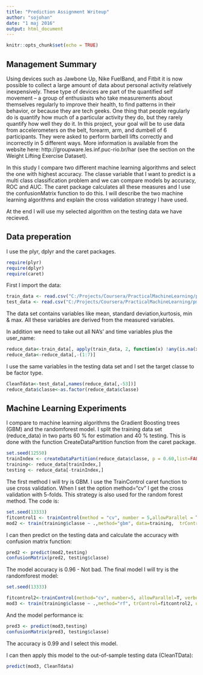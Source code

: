 ```yaml
---
title: "Prediction Assignment Writeup"
author: "sojohan"
date: "1 maj 2016"
output: html_document
---
```


```r
knitr::opts_chunk$set(echo = TRUE)
```

## Management Summary

Using devices such as Jawbone Up, Nike FuelBand, and Fitbit it is now possible to collect a large amount of data about personal activity relatively inexpensively. These type of devices are part of the quantified self movement – a group of enthusiasts who take measurements about themselves regularly to improve their health, to find patterns in their behavior, or because they are tech geeks. One thing that people regularly do is quantify how much of a particular activity they do, but they rarely quantify how well they do it. In this project, your goal will be to use data from accelerometers on the belt, forearm, arm, and dumbell of 6 participants. They were asked to perform barbell lifts correctly and incorrectly in 5 different ways. More information is available from the website here: http://groupware.les.inf.puc-rio.br/har (see the section on the Weight Lifting Exercise Dataset).

In this study I compare two different machine learning algorithms and select the one with highest accuracy. 
The classe variable that I want to predict is a multi class classification problem and we can compare models by accuracy, ROC and AUC. The caret package calculates all these measures and I use the confusionMatrix function to do this. I will describe the two machine learning algorithms and explain the cross validation strategy I have used. 

At the end I will use my selected algorithm on the testing data we have recieved. 

## Data preperation

I use the plyr, dplyr and the caret packages.

```r
require(plyr)
require(dplyr)
require(caret)
```

First I import the data:

```r
train_data <- read.csv("C:/Projects/Coursera/PracticalMachineLearning/pml-training.csv",header=TRUE, na.strings=c("NA", "#DIV/0!"))
test_data <- read.csv("C:/Projects/Coursera/PracticalMachineLearning/pml-testing.csv", header=TRUE,na.strings=c("NA", "#DIV/0!"))
```

The data set contains variables like mean, standard deviation,kurtosis, min & max. All these variables are derived from the measured variables. 

In addition we need to take out all NA's' and time variables plus the user_name:

```r

reduce_data<-train_data[, apply(train_data, 2, function(x) !any(is.na(x)))] 
reduce_data<-reduce_data[,-(1:7)]
```
I use the same variables in the testing data set and I set the target classe to be factor type. 

```r
CleanTdata<-test_data[,names(reduce_data[,-53])]
reduce_data$classe<-as.factor(reduce_data$classe)
```



## Machine Learning Experiments

I compare to machine learning algorithms the Gradient Boosting trees (GBM) and the randomforest model. 
I split the training data set (reduce_data) in two parts 60 % for estimation and 40 % testing. This is done with the function CreateDataPartition function from the caret package. 

```r
set.seed(12550)
trainIndex <- createDataPartition(reduce_data$classe, p = 0.60,list=FALSE)
training<- reduce_data[trainIndex,]
testing <- reduce_data[-trainIndex,]
```

The first method I will try is GBM. I use the TrainControl caret function to use cross validation. When I set the option method="cv" I get the cross validation with 5-folds. This strategy is also used for the random forest method. The code is: 

```r
set.seed(13333)
fitcontrol1 <- trainControl(method = "cv", number = 5,allowParallel = T,verbose=T)
mod2 <- train(training$classe ~ .,method="gbm", data=training,  trControl = fitcontrol1,verbose = F)

```

I can then predict on the testing data and calculate the accuracy with confusion matrix function:

```r
pred2 <- predict(mod2,testing)
confusionMatrix(pred2, testing$classe)
```

The model accuracy is 0.96 - Not bad. The final model I will try is the randomforest model: 

```r
set.seed(13333)

fitcontrol2<-trainControl(method="cv", number=5, allowParallel=T, verbose=T)
mod3 <- train(training$classe ~ .,method="rf", trControl=fitcontrol2, data=training,verbose = F)

```


And the model performance is: 

```r
pred3 <- predict(mod3,testing)
confusionMatrix(pred3, testing$classe)
```

The accuracy is 0.99 and I select this model. 

I can then apply this model to the out-of-sample testing data (CleanTData):

```r
predict(mod3, CleanTdata)

```


